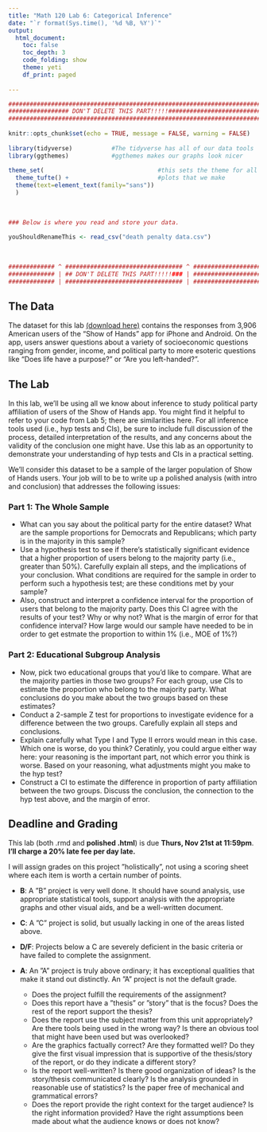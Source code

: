 ```yaml
---
title: "Math 120 Lab 6: Categorical Inference"
date: "`r format(Sys.time(), '%d %B, %Y')`"
output: 
  html_document:
    toc: false
    toc_depth: 3
    code_folding: show
    theme: yeti
    df_print: paged
  
---
```


```r
###########################################################################
################# DON'T DELETE THIS PART!!!!!##############################
###########################################################################
                                                                          #
knitr::opts_chunk$set(echo = TRUE, message = FALSE, warning = FALSE)      #
                                                                          #
library(tidyverse)           #The tidyverse has all of our data tools     #
library(ggthemes)            #ggthemes makes our graphs look nicer        #
                                                                          # 
theme_set(                                #this sets the theme for all    #
  theme_tufte() +                         #plots that we make             #
  theme(text=element_text(family="sans"))                                 #
  )                                                                       #
                                                                          #
                                                                          #
                                                                          #
### Below is where you read and store your data.                          #
                                                                          #
youShouldRenameThis <- read_csv("death penalty data.csv")
                                                                          #
                                                                          #
                                                                          #
############# ^ ################################# ^ #######################
############# | ## DON'T DELETE THIS PART!!!!!### | #######################
############# | ################################# | #######################
```



## The Data 

The dataset for this lab [(download here)](https://millera2.github.io/Data/political-data.csv) contains the responses from 3,906 American users of the "Show of Hands" app for iPhone and Android.  On the app, users answer questions about a variety of socioeconomic questions ranging from gender, income, and political party to more esoteric questions like "Does life have a purpose?" or "Are you left-handed?".  

## The Lab

In this lab, we'll be using all we know about inference to study political party affiliation of users of the Show of Hands app.  You might find it helpful to refer to your code from Lab 5; there are similarities here.  For all inference tools used (i.e., hyp tests and CIs), be sure to include full discussion of the process, detailed interpretation of the results, and any concerns about the validity of the conclusion one might have.  Use this lab as an opportunity to demonstrate your understanding of hyp tests and CIs in a practical setting.

We'll consider this dataset to be a sample of the larger population of Show of Hands users.  Your job will to be to write up a polished analysis (with intro and conclusion) that addresses the following issues:

### Part 1: The Whole Sample

- What can you say about the political party for the entire dataset?  What are the sample proportions for Democrats and Republicans; which party is in the majority in this sample?  
- Use a hypothesis test to see if there's statistically significant evidence that a higher proportion of users belong to the majority party (i.e., greater than 50%).  Carefully explain all steps, and the implications of your conclusion.  What conditions are required for the sample in order to perform such a hypothesis test; are these conditions met by your sample?
- Also, construct and interpret a confidence interval for the proportion of users that belong to the majority party.  Does this CI agree with the results of your test?  Why or why not?  What is the margin of error for that confidence interval?  How large would our sample have needed to be in order to get estmate the proportion to within 1% (i.e., MOE of 1%?)


### Part 2:  Educational Subgroup Analysis

- Now, pick two educational groups that you'd like to compare.  What are the majority parties in those two groups?  For each group, use CIs to estimate the proportion who belong to the majority party.  What conclusions do you make about the two groups based on these estimates?
- Conduct a 2-sample Z test for proportions to investigate evidence for a difference between the two groups.  Carefully explain all steps and conclusions.
- Explain carefully what Type I and Type II errors would mean in this case.  Which one is worse, do you think?  Ceratinly, you could argue either way here: your reasoning is the important part, not which error you think is worse.  Based on your reasoning, what adjustments might you make to the hyp test?  
- Construct a CI to estimate the difference in proportion of party affiliation between the two groups.  Discuss the conclusion, the connection to the hyp test above, and the margin of error.





## Deadline and Grading

This lab (both .rmd and **polished .html**) is due **Thurs, Nov 21st at 11:59pm**.   **I'll charge a 20% late fee per day late.**  

I will assign grades on this project ”holistically”, not using a scoring sheet where each item is worth a certain number of points.

- **B**: A ”B” project is very well done. It should have sound analysis, use appropriate statistical tools, support analysis with the appropriate graphs and other visual aids, and be a well-written document.

- **C**: A ”C” project is solid, but usually lacking in one of the areas listed above. 

- **D/F**: Projects below a C are severely deficient in the basic criteria or have failed to complete the assignment.

- **A**: An ”A” project is truly above ordinary; it has exceptional qualities that make it stand out distinctly. An ”A” project is not the default grade.
  - Does the project fulfill the requirements of the assignment?
  - Does this report have a ”thesis” or ”story” that is the focus? Does the rest of the report support the thesis?
  - Does the report use the subject matter from this unit appropriately? Are there tools being used in the wrong way? Is there an obvious tool that might have been used but was overlooked?
  - Are the graphics factually correct? Are they formatted well? Do they give the first visual impression that is supportive of the thesis/story of the report, or do they indicate a different story?
  - Is the report well-written? Is there good organization of ideas? Is the story/thesis communicated clearly? Is the analysis grounded in reasonable use of statistics? Is the paper free of mechanical and grammatical errors?
  - Does the report provide the right context for the target audience? Is the right information provided? Have the right assumptions been made about what the audience knows or does not know?
  
  
